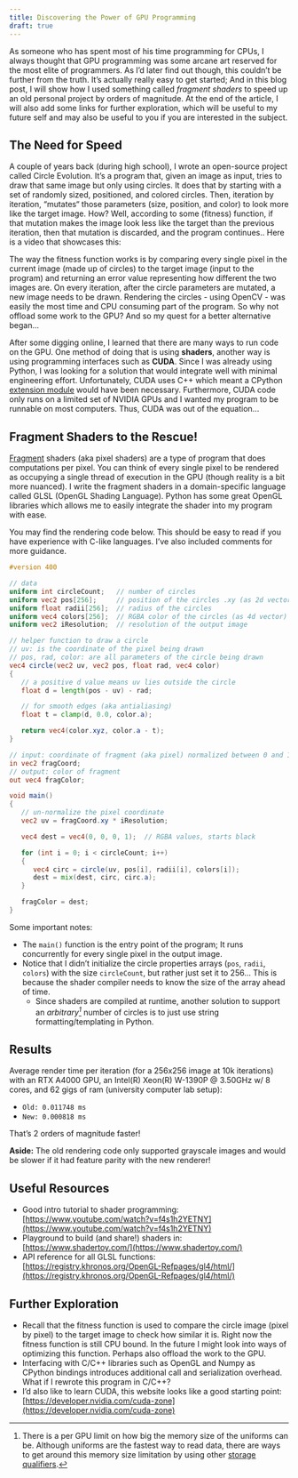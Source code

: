 ```yaml
---
title: Discovering the Power of GPU Programming
draft: true
---
```


As someone who has spent most of his time programming for CPUs, I always thought that GPU programming was some arcane art reserved for the most elite of programmers. As I’d later find out though, this couldn’t be further from the truth. It’s actually really easy to get started; And in this blog post, I will show how I used something called *fragment shaders* to speed up an old personal project by orders of magnitude. At the end of the article, I will also add some links for further exploration, which will be useful to my future self and may also be useful to you if you are interested in the subject.

## The Need for Speed

A couple of years back (during high school), I wrote an open-source project called Circle Evolution. It’s a program that, given an image as input, tries to draw that same image but only using circles. It does that by starting with a set of randomly sized, positioned, and colored circles. Then, iteration by iteration, “mutates“ those parameters (size, position, and color) to look more like the target image. How? Well, according to some (fitness) function, if that mutation makes the image look less like the target than the previous iteration, then that mutation is discarded, and the program continues.. Here is a video that showcases this:

<YoutubeVideo src="https://www.youtube-nocookie.com/embed/mZm4kXZA5DQ?si=5HB7_NCUbRUR0DSL&rel=0&fs=0" />

The way the fitness function works is by comparing every single pixel in the current image (made up of circles) to the target image (input to the program) and returning an error value representing how different the two images are. On every iteration, after the circle parameters are mutated, a new image needs to be drawn. Rendering the circles \- using OpenCV \- was easily the most time and CPU consuming part of the program. So why not offload some work to the GPU? And so my quest for a better alternative began...

After some digging online, I learned that there are many ways to run code on the GPU. One method of doing that is using **shaders**, another way is using programming interfaces such as **CUDA**. Since I was already using Python, I was looking for a solution that would integrate well with minimal engineering effort. Unfortunately, CUDA uses C++ which meant a CPython [extension module](https://docs.python.org/3/extending/extending.html) would have been necessary. Furthermore, CUDA code only runs on a limited set of NVIDIA GPUs and I wanted my program to be runnable on most computers. Thus, CUDA was out of the equation...

## Fragment Shaders to the Rescue\!

[Fragment](https://en.wikipedia.org/wiki/Fragment\_(computer\_graphics)) shaders (aka pixel shaders) are a type of program that does computations per pixel. You can think of every single pixel to be rendered as occupying a single thread of execution in the GPU (though reality is a bit more nuanced). I write the fragment shaders in a domain-specific language called GLSL (OpenGL Shading Language). Python has some great OpenGL libraries which allows me to easily integrate the shader into my program with ease.

You may find the rendering code below. This should be easy to read if you have experience with C-like languages. I’ve also included comments for more guidance.

```glsl
#version 400

// data
uniform int circleCount;   // number of circles
uniform vec2 pos[256];     // position of the circles .xy (as 2d vector)
uniform float radii[256];  // radius of the circles
uniform vec4 colors[256];  // RGBA color of the circles (as 4d vector)
uniform vec2 iResolution;  // resolution of the output image

// helper function to draw a circle
// uv: is the coordinate of the pixel being drawn
// pos, rad, color: are all parameters of the circle being drawn
vec4 circle(vec2 uv, vec2 pos, float rad, vec4 color)
{
   // a positive d value means uv lies outside the circle
   float d = length(pos - uv) - rad;

   // for smooth edges (aka antialiasing)
   float t = clamp(d, 0.0, color.a);

   return vec4(color.xyz, color.a - t);
}

// input: coordinate of fragment (aka pixel) normalized between 0 and 1
in vec2 fragCoord;
// output: color of fragment
out vec4 fragColor;

void main()
{
   // un-normalize the pixel coordinate
   vec2 uv = fragCoord.xy * iResolution;

   vec4 dest = vec4(0, 0, 0, 1);  // RGBA values, starts black

   for (int i = 0; i < circleCount; i++)
   {  
      vec4 circ = circle(uv, pos[i], radii[i], colors[i]);  
      dest = mix(dest, circ, circ.a);  
   }

   fragColor = dest;  
}
```

Some important notes:

* The `main()` function is the entry point of the program; It runs concurrently for every single pixel in the output image.  
* Notice that I didn’t initialize the circle properties arrays (`pos`, `radii`, `colors`) with the size `circleCount`, but rather just set it to 256... This is because the shader compiler needs to know the size of the array ahead of time.  
  * Since shaders are compiled at runtime, another solution to support an *arbitrary[^1]* number of circles is to just use string formatting/templating in Python.

[^1]: There is a per GPU limit on how big the memory size of the uniforms can be. Although uniforms are the fastest way to read data, there are ways to get around this memory size limitation by using other [storage qualifiers](https://www.khronos.org/opengl/wiki/Type\_Qualifier\_(GLSL)\#Storage\_qualifier).  


## Results

<SubbedImage
   src="/monalisacircles.png" alt="Mona Lisa Drawn With Circles" width={384} height={384}
   sub="Mona Lisa drawn using 256 circles after 1 million iterations in ~18 minutes"
/>

Average render time per iteration (for a 256x256 image at 10k iterations) with an RTX A4000 GPU, an Intel(R) Xeon(R) W-1390P @ 3.50GHz w/ 8 cores, and 62 gigs of ram (university computer lab setup):

* `Old: 0.011748 ms`  
* `New: 0.000818 ms`

That’s 2 orders of magnitude faster\!

**Aside:** The old rendering code only supported grayscale images and would be slower if it had feature parity with the new renderer\!

## Useful Resources

* Good intro tutorial to shader programming: [https://www.youtube.com/watch?v=f4s1h2YETNY](https://www.youtube.com/watch?v=f4s1h2YETNY)  
* Playground to build (and share\!) shaders in: [https://www.shadertoy.com/](https://www.shadertoy.com/)  
* API reference for all GLSL functions: [https://registry.khronos.org/OpenGL-Refpages/gl4/html/](https://registry.khronos.org/OpenGL-Refpages/gl4/html/)

## Further Exploration

* Recall that the fitness function is used to compare the circle image (pixel by pixel) to the target image to check how similar it is. Right now the fitness function is still CPU bound. In the future I might look into ways of optimizing this function. Perhaps also offload the work to the GPU.  
* Interfacing with C/C++ libraries such as OpenGL and Numpy as CPython bindings introduces additional call and serialization overhead. What if I rewrote this program in C/C++?  
* I’d also like to learn CUDA, this website looks like a good starting point: [https://developer.nvidia.com/cuda-zone](https://developer.nvidia.com/cuda-zone)
